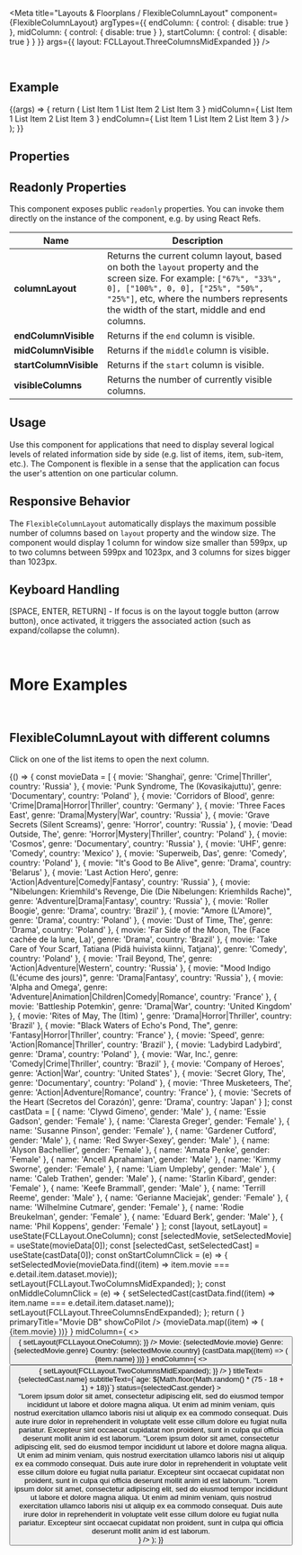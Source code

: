 
<Meta
  title="Layouts & Floorplans / FlexibleColumnLayout"
  component={FlexibleColumnLayout}
  argTypes={{
    endColumn: { control: { disable: true } },
    midColumn: { control: { disable: true } },
    startColumn: { control: { disable: true } }
  }}
  args={{
    layout: FCLLayout.ThreeColumnsMidExpanded
  }}
/>

<DocsHeader />

<br />

## Example

<Canvas>
  <Story name="Default">
    {(args) => {
      return (
        <FlexibleColumnLayout
          {...args}
          layout={args.layout}
          startColumn={
            <List headerText="Start Column List">
              <StandardListItem>List Item 1</StandardListItem>
              <StandardListItem>List Item 2</StandardListItem>
              <StandardListItem>List Item 3</StandardListItem>
            </List>
          }
          midColumn={
            <List headerText="Mid Column List">
              <StandardListItem>List Item 1</StandardListItem>
              <StandardListItem>List Item 2</StandardListItem>
              <StandardListItem>List Item 3</StandardListItem>
            </List>
          }
          endColumn={
            <List headerText="End Column List">
              <StandardListItem>List Item 1</StandardListItem>
              <StandardListItem>List Item 2</StandardListItem>
              <StandardListItem>List Item 3</StandardListItem>
            </List>
          }
        />
      );
    }}
  </Story>
</Canvas>

## Properties

<ArgsTable story="." />

## Readonly Properties

This component exposes public `readonly` properties. You can invoke them directly on the instance of the component, e.g. by using React Refs.

| Name                   | Description                                                                                                                                                                                                                                            |
| ---------------------- | ------------------------------------------------------------------------------------------------------------------------------------------------------------------------------------------------------------------------------------------------------ |
| **columnLayout**       | Returns the current column layout, based on both the `layout` property and the screen size. For example: `["67%", "33%", 0], ["100%", 0, 0], ["25%", "50%", "25%"]`, etc, where the numbers represents the width of the start, middle and end columns. |
| **endColumnVisible**   | Returns if the `end` column is visible.                                                                                                                                                                                                                |
| **midColumnVisible**   | Returns if the `middle` column is visible.                                                                                                                                                                                                             |
| **startColumnVisible** | Returns if the `start` column is visible.                                                                                                                                                                                                              |
| **visibleColumns**     | Returns the number of currently visible columns.                                                                                                                                                                                                       |

## Usage

Use this component for applications that need to display several logical levels of related information side by side (e.g. list of items, item, sub-item, etc.). The Component is flexible in a sense that the application can focus the user's attention on one particular column.

## Responsive Behavior

The `FlexibleColumnLayout` automatically displays the maximum possible number of columns based on `layout` property and the window size. The component would display 1 column for window size smaller than 599px, up to two columns between 599px and 1023px, and 3 columns for sizes bigger than 1023px.

## Keyboard Handling

\[SPACE, ENTER, RETURN\] - If focus is on the layout toggle button (arrow button), once activated, it triggers the associated action (such as expand/collapse the column).

<br />

# More Examples

<br />

## FlexibleColumnLayout with different columns

Click on one of the list items to open the next column.

<Canvas>
  <Story name="with different columns">
    {() => {
      const movieData = [
        {
          movie: 'Shanghai',
          genre: 'Crime|Thriller',
          country: 'Russia'
        },
        {
          movie: 'Punk Syndrome, The (Kovasikajuttu)',
          genre: 'Documentary',
          country: 'Poland'
        },
        {
          movie: 'Corridors of Blood',
          genre: 'Crime|Drama|Horror|Thriller',
          country: 'Germany'
        },
        {
          movie: 'Three Faces East',
          genre: 'Drama|Mystery|War',
          country: 'Russia'
        },
        {
          movie: 'Grave Secrets (Silent Screams)',
          genre: 'Horror',
          country: 'Russia'
        },
        {
          movie: 'Dead Outside, The',
          genre: 'Horror|Mystery|Thriller',
          country: 'Poland'
        },
        {
          movie: 'Cosmos',
          genre: 'Documentary',
          country: 'Russia'
        },
        {
          movie: 'UHF',
          genre: 'Comedy',
          country: 'Mexico'
        },
        {
          movie: 'Superweib, Das',
          genre: 'Comedy',
          country: 'Poland'
        },
        {
          movie: "It's Good to Be Alive",
          genre: 'Drama',
          country: 'Belarus'
        },
        {
          movie: 'Last Action Hero',
          genre: 'Action|Adventure|Comedy|Fantasy',
          country: 'Russia'
        },
        {
          movie: "Nibelungen: Kriemhild's Revenge, Die (Die Nibelungen: Kriemhilds Rache)",
          genre: 'Adventure|Drama|Fantasy',
          country: 'Russia'
        },
        {
          movie: 'Roller Boogie',
          genre: 'Drama',
          country: 'Brazil'
        },
        {
          movie: "Amore (L'Amore)",
          genre: 'Drama',
          country: 'Poland'
        },
        {
          movie: 'Dust of Time, The',
          genre: 'Drama',
          country: 'Poland'
        },
        {
          movie: 'Far Side of the Moon, The (Face cachée de la lune, La)',
          genre: 'Drama',
          country: 'Brazil'
        },
        {
          movie: 'Take Care of Your Scarf, Tatiana (Pidä huivista kiinni, Tatjana)',
          genre: 'Comedy',
          country: 'Poland'
        },
        {
          movie: 'Trail Beyond, The',
          genre: 'Action|Adventure|Western',
          country: 'Russia'
        },
        {
          movie: "Mood Indigo (L'écume des jours)",
          genre: 'Drama|Fantasy',
          country: 'Russia'
        },
        {
          movie: 'Alpha and Omega',
          genre: 'Adventure|Animation|Children|Comedy|Romance',
          country: 'France'
        },
        {
          movie: 'Battleship Potemkin',
          genre: 'Drama|War',
          country: 'United Kingdom'
        },
        {
          movie: 'Rites of May, The (Itim) ',
          genre: 'Drama|Horror|Thriller',
          country: 'Brazil'
        },
        {
          movie: "Black Waters of Echo's Pond, The",
          genre: 'Fantasy|Horror|Thriller',
          country: 'France'
        },
        {
          movie: 'Speed',
          genre: 'Action|Romance|Thriller',
          country: 'Brazil'
        },
        {
          movie: 'Ladybird Ladybird',
          genre: 'Drama',
          country: 'Poland'
        },
        {
          movie: 'War, Inc.',
          genre: 'Comedy|Crime|Thriller',
          country: 'Brazil'
        },
        {
          movie: 'Company of Heroes',
          genre: 'Action|War',
          country: 'United States'
        },
        {
          movie: 'Secret Glory, The',
          genre: 'Documentary',
          country: 'Poland'
        },
        {
          movie: 'Three Musketeers, The',
          genre: 'Action|Adventure|Romance',
          country: 'France'
        },
        {
          movie: 'Secrets of the Heart (Secretos del Corazón)',
          genre: 'Drama',
          country: 'Japan'
        }
      ];
      const castData = [
        {
          name: 'Clywd Gimeno',
          gender: 'Male'
        },
        {
          name: 'Essie Gadson',
          gender: 'Female'
        },
        {
          name: 'Claresta Greger',
          gender: 'Female'
        },
        {
          name: 'Susanne Pinson',
          gender: 'Female'
        },
        {
          name: 'Gardener Cutford',
          gender: 'Male'
        },
        {
          name: 'Red Swyer-Sexey',
          gender: 'Male'
        },
        {
          name: 'Alyson Bachellier',
          gender: 'Female'
        },
        {
          name: 'Amata Penke',
          gender: 'Female'
        },
        {
          name: 'Ancell Aprahamian',
          gender: 'Male'
        },
        {
          name: 'Kimmy Sworne',
          gender: 'Female'
        },
        {
          name: 'Liam Umpleby',
          gender: 'Male'
        },
        {
          name: 'Caleb Trathen',
          gender: 'Male'
        },
        {
          name: 'Starlin Kibard',
          gender: 'Female'
        },
        {
          name: 'Keefe Brammall',
          gender: 'Male'
        },
        {
          name: 'Terrill Reeme',
          gender: 'Male'
        },
        {
          name: 'Gerianne Maciejak',
          gender: 'Female'
        },
        {
          name: 'Wilhelmine Cutmare',
          gender: 'Female'
        },
        {
          name: 'Rodie Breukelman',
          gender: 'Female'
        },
        {
          name: 'Eduard Berk',
          gender: 'Male'
        },
        {
          name: 'Phil Koppens',
          gender: 'Female'
        }
      ];
      const [layout, setLayout] = useState(FCLLayout.OneColumn);
      const [selectedMovie, setSelectedMovie] = useState(movieData[0]);
      const [selectedCast, setSelectedCast] = useState(castData[0]);
      const onStartColumnClick = (e) => {
        setSelectedMovie(movieData.find((item) => item.movie === e.detail.item.dataset.movie));
        setLayout(FCLLayout.TwoColumnsMidExpanded);
      };
      const onMiddleColumnClick = (e) => {
        setSelectedCast(castData.find((item) => item.name === e.detail.item.dataset.name));
        setLayout(FCLLayout.ThreeColumnsEndExpanded);
      };
      return (
        <FlexibleColumnLayout
          style={{ height: '600px' }}
          layout={layout}
          startColumn={
            <>
              <ShellBar
                logo={
                  <img src="https://raw.githubusercontent.com/SAP/ui5-webcomponents-react/master/assets/Logo.png" />
                }
                primaryTitle="Movie DB"
                showCoPilot
              />
              <List headerText="Movies" onItemClick={onStartColumnClick}>
                {movieData.map((item) => (
                  <StandardListItem description={item.genre} data-movie={item.movie}>
                    {item.movie}
                  </StandardListItem>
                ))}
              </List>
            </>
          }
          midColumn={
            <>
              <Toolbar design={ToolbarDesign.Solid}>
                <Title>{selectedMovie.movie}</Title>
                <ToolbarSpacer />
                <Button
                  icon="decline"
                  design={ButtonDesign.Transparent}
                  onClick={() => {
                    setLayout(FCLLayout.OneColumn);
                  }}
                />
              </Toolbar>
              <Toolbar style={{ height: '200px' }}>
                <Avatar icon="video" size={AvatarSize.XL} style={{ marginLeft: '12px' }} />
                <FlexBox direction={FlexBoxDirection.Column} style={{ marginLeft: '6px' }}>
                  <FlexBox>
                    <Label>Movie:</Label>
                    <Text style={{ marginLeft: '2px' }}>{selectedMovie.movie}</Text>
                  </FlexBox>
                  <FlexBox>
                    <Label>Genre:</Label>
                    <Text style={{ marginLeft: '2px' }}>{selectedMovie.genre}</Text>
                  </FlexBox>
                  <FlexBox>
                    <Label>Country:</Label>
                    <Text style={{ marginLeft: '2px' }}>{selectedMovie.country}</Text>
                  </FlexBox>
                </FlexBox>
                <RatingIndicator style={{ marginLeft: '100px' }} value={Math.floor(Math.random() * 5) + 1} />
              </Toolbar>
              <List headerText="Cast" onItemClick={onMiddleColumnClick}>
                {castData.map((item) => (
                  <StandardListItem description={item.gender} data-name={item.name}>
                    {item.name}
                  </StandardListItem>
                ))}
              </List>
            </>
          }
          endColumn={
            <>
              <Toolbar design={ToolbarDesign.Solid}>
                <Title>{selectedCast.name}</Title>
                <ToolbarSpacer />
                <Button
                  icon="decline"
                  design={ButtonDesign.Transparent}
                  onClick={() => {
                    setLayout(FCLLayout.TwoColumnsMidExpanded);
                  }}
                />
              </Toolbar>
              <Card
                avatar={<Avatar icon="person-placeholder" />}
                titleText={selectedCast.name}
                subtitleText={`age: ${Math.floor(Math.random() * (75 - 18 + 1) + 18)}`}
                status={selectedCast.gender}
              >
                <div style={spacing.sapUiContentPadding}>
                  <Text>
                    "Lorem ipsum dolor sit amet, consectetur adipiscing elit, sed do eiusmod tempor incididunt ut labore
                    et dolore magna aliqua. Ut enim ad minim veniam, quis nostrud exercitation ullamco laboris nisi ut
                    aliquip ex ea commodo consequat. Duis aute irure dolor in reprehenderit in voluptate velit esse
                    cillum dolore eu fugiat nulla pariatur. Excepteur sint occaecat cupidatat non proident, sunt in
                    culpa qui officia deserunt mollit anim id est laborum. "Lorem ipsum dolor sit amet, consectetur
                    adipiscing elit, sed do eiusmod tempor incididunt ut labore et dolore magna aliqua. Ut enim ad minim
                    veniam, quis nostrud exercitation ullamco laboris nisi ut aliquip ex ea commodo consequat. Duis aute
                    irure dolor in reprehenderit in voluptate velit esse cillum dolore eu fugiat nulla pariatur.
                    Excepteur sint occaecat cupidatat non proident, sunt in culpa qui officia deserunt mollit anim id
                    est laborum. "Lorem ipsum dolor sit amet, consectetur adipiscing elit, sed do eiusmod tempor
                    incididunt ut labore et dolore magna aliqua. Ut enim ad minim veniam, quis nostrud exercitation
                    ullamco laboris nisi ut aliquip ex ea commodo consequat. Duis aute irure dolor in reprehenderit in
                    voluptate velit esse cillum dolore eu fugiat nulla pariatur. Excepteur sint occaecat cupidatat non
                    proident, sunt in culpa qui officia deserunt mollit anim id est laborum.
                  </Text>
                </div>
              </Card>
            </>
          }
        />
      );
    }}
  </Story>
</Canvas>

<Footer />
